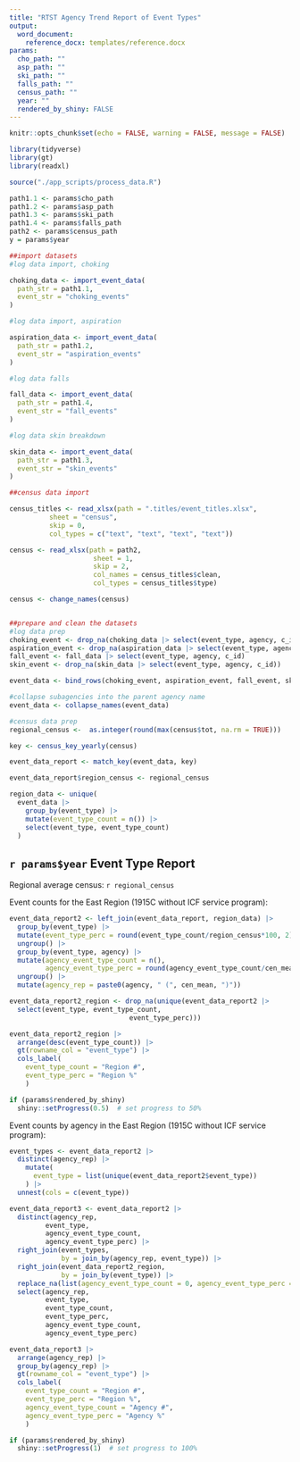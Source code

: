 ```yaml
---
title: "RTST Agency Trend Report of Event Types"
output: 
  word_document:
    reference_docx: templates/reference.docx
params:
  cho_path: ""
  asp_path: ""
  ski_path: ""
  falls_path: ""
  census_path: ""
  year: ""
  rendered_by_shiny: FALSE
---
```


```r
knitr::opts_chunk$set(echo = FALSE, warning = FALSE, message = FALSE)

library(tidyverse)
library(gt)
library(readxl)

source("./app_scripts/process_data.R")

path1.1 <- params$cho_path
path1.2 <- params$asp_path
path1.3 <- params$ski_path
path1.4 <- params$falls_path
path2 <- params$census_path
y = params$year
```

```r

##import datasets
#log data import, choking

choking_data <- import_event_data(
  path_str = path1.1,
  event_str = "choking_events"
)

#log data import, aspiration

aspiration_data <- import_event_data(
  path_str = path1.2,
  event_str = "aspiration_events"
)

#log data falls

fall_data <- import_event_data(
  path_str = path1.4,
  event_str = "fall_events"
)

#log data skin breakdown

skin_data <- import_event_data(
  path_str = path1.3,
  event_str = "skin_events"
)

##census data import

census_titles <- read_xlsx(path = ".titles/event_titles.xlsx",
          sheet = "census",
          skip = 0,
          col_types = c("text", "text", "text", "text"))

census <- read_xlsx(path = path2,
                     sheet = 1,
                     skip = 2,
                     col_names = census_titles$clean,
                     col_types = census_titles$type)

census <- change_names(census)


##prepare and clean the datasets
#log data prep
choking_event <- drop_na(choking_data |> select(event_type, agency, c_id))
aspiration_event <- drop_na(aspiration_data |> select(event_type, agency, c_id))
fall_event <- fall_data |> select(event_type, agency, c_id)
skin_event <- drop_na(skin_data |> select(event_type, agency, c_id))

event_data <- bind_rows(choking_event, aspiration_event, fall_event, skin_event)

#collapse subagencies into the parent agency name
event_data <- collapse_names(event_data)

#census data prep
regional_census <-  as.integer(round(max(census$tot, na.rm = TRUE)))

key <- census_key_yearly(census)

event_data_report <- match_key(event_data, key)

event_data_report$region_census <- regional_census

region_data <- unique(
  event_data |> 
    group_by(event_type) |> 
    mutate(event_type_count = n()) |> 
    select(event_type, event_type_count)
  )


```

## `r params$year` Event Type Report

Regional average census: `r regional_census`

Event counts for the East Region (1915C without ICF service program):

```r

event_data_report2 <- left_join(event_data_report, region_data) |>
  group_by(event_type) |>
  mutate(event_type_perc = round(event_type_count/region_census*100, 2)) |>
  ungroup() |>
  group_by(event_type, agency) |>
  mutate(agency_event_type_count = n(),
         agency_event_type_perc = round(agency_event_type_count/cen_mean*100, 2)) |>
  ungroup() |>
  mutate(agency_rep = paste0(agency, " (", cen_mean, ")"))

event_data_report2_region <- drop_na(unique(event_data_report2 |> 
  select(event_type, event_type_count,
                              event_type_perc)))

event_data_report2_region |>
  arrange(desc(event_type_count)) |>
  gt(rowname_col = "event_type") |>
  cols_label(
    event_type_count = "Region #",
    event_type_perc = "Region %"
    )

if (params$rendered_by_shiny)
  shiny::setProgress(0.5)  # set progress to 50%
```

Event counts by agency in the East Region (1915C without ICF service program):

```r


event_types <- event_data_report2 |> 
  distinct(agency_rep) |> 
    mutate(
      event_type = list(unique(event_data_report2$event_type))
    ) |> 
  unnest(cols = c(event_type))

event_data_report3 <- event_data_report2 |> 
  distinct(agency_rep, 
         event_type,
         agency_event_type_count,
         agency_event_type_perc) |> 
  right_join(event_types,
             by = join_by(agency_rep, event_type)) |> 
  right_join(event_data_report2_region,
             by = join_by(event_type)) |> 
  replace_na(list(agency_event_type_count = 0, agency_event_type_perc = 0)) |> 
  select(agency_rep, 
         event_type,
         event_type_count,
         event_type_perc,
         agency_event_type_count,
         agency_event_type_perc)

event_data_report3 |>
  arrange(agency_rep) |>
  group_by(agency_rep) |>
  gt(rowname_col = "event_type") |>
  cols_label(
    event_type_count = "Region #",
    event_type_perc = "Region %",
    agency_event_type_count = "Agency #",
    agency_event_type_perc = "Agency %"
    )

if (params$rendered_by_shiny)
  shiny::setProgress(1)  # set progress to 100%
```
